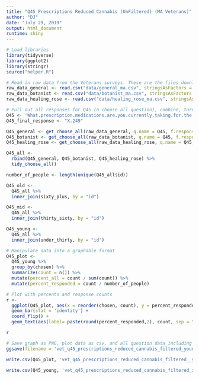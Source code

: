 ```yaml
---
title: "Q45 Prescriptions Reduced Cannabis (UnFiltered) (MA Veterans)"
author: "DJ"
date: "July 29, 2019"
output: html_document
runtime: shiny
---
```


```r
# Load libraries
library(tidyverse)
library(ggplot2)
library(stringr)
source("helper.R")
```

```r
# Read in raw data from the Veterans surveys. These are the files downloaded from survey monkey saved as a .csv
raw_data_general <- read.csv("data/general_ma.csv", stringsAsFactors = FALSE)
raw_data_botanist <- read.csv("data/botanist_ma.csv", stringsAsFactors = FALSE)
raw_data_healing_rose <- read.csv("data/healing_rose_ma.csv", stringsAsFactors = FALSE)
```

```r
# Pull out all responses for Q45 (a choose all question), combine, turn into a tidy data format for further processing then determine 'question n'
Q45 <- 'What.prescription.medications.are.you.currently.taking.for.the.health.conditions.and.symptoms.you.face.that.you.are.actively.trying.to.reduce.the.use.of.by.using.cannabis...Please.select.all.that.apply.'
Q45_final_response <- "X.249"

Q45_general <- get_choose_all(raw_data_general, q.name = Q45, f.response = Q45_final_response)
Q45_botanist <- get_choose_all(raw_data_botanist, q.name = Q45, f.response = Q45_final_response)
Q45_healing_rose <- get_choose_all(raw_data_healing_rose, q.name = Q45, f.response = Q45_final_response)

Q45_all <- 
  rbind(Q45_general, Q45_botanist, Q45_healing_rose) %>%
  tidy_choose_all()

number_of_people <- length(unique(Q45_all$id))
```

```r
Q45_old <- 
  Q45_all %>%
  inner_join(sixty_plus, by = "id")
```

```r
Q45_mid <- 
  Q45_all %>%
  inner_join(thirty_sixty, by = "id")
```

```r
Q45_young <- 
  Q45_all %>%
  inner_join(under_thirty, by = "id")
```


```r
# Manipulate data into a graphable format
Q45_plot <-
  Q45_young %>%
  group_by(chosen) %>%
  summarize(count = n()) %>%
  mutate(percent_all = count / sum(count)) %>%
  mutate(percent_responded = count / number_of_people)
```

```r
# Plot with percents and response counts
r <- 
  ggplot(Q45_plot, aes(x = reorder(chosen, count), y = percent_responded)) +
  geom_bar(stat = 'identity') +
  coord_flip() +
  geom_text(aes(label= paste(round(percent_responded,2), count, sep = "***")))

r
```

```r
# Save graph as PNG, plot data as csv, and all question data including response IDs as csv (save question n and N at end of plot file as "_x.x")
ggsave(filename = 'vet_q45_prescriptions_reduced_cannabis_filtered_young.png', plot = r, device = 'png')

write.csv(Q45_plot, 'vet_q45_prescriptions_reduced_cannabis_filtered__young.csv', row.names = FALSE)

write.csv(Q45_young, 'vet_q45_prescriptions_reduced_cannabis_filtered_ids_young.csv', row.names = FALSE)
```






